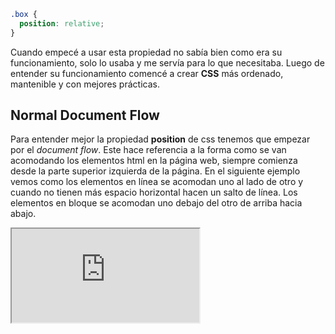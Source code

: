```css
.box {
  position: relative;
}
```

Cuando empecé a usar esta propiedad no sabía bien como era su funcionamiento, solo lo usaba y me servía para lo que necesitaba. Luego de entender su funcionamiento comencé a crear **CSS** más ordenado, mantenible y con mejores prácticas.

## Normal Document Flow

Para entender mejor la propiedad **position** de css tenemos que empezar por el *document flow*. Este hace referencia a la forma como se van acomodando los elementos html en la página web, siempre comienza desde la parte superior izquierda de la página. En el siguiente ejemplo vemos como los elementos en línea se acomodan uno al lado de otro y cuando no tienen más espacio horizontal hacen un salto de línea. Los elementos en bloque se acomodan uno debajo del otro de arriba hacia abajo.

<iframe src="https://codesandbox.io/embed/understanding-position-property-css-hhoy2?autoresize=1&fontsize=14&hidenavigation=1&theme=dark&view=preview"
        style={{ width: '100%', height: 500, border: 0, borderRadius: 4, overflow: 'hidden' }}
        title="understanding-position-property-css"
        allow="accelerometer; ambient-light-sensor; camera; encrypted-media; geolocation; gyroscope; hid; microphone; midi; payment; usb; vr; xr-spatial-tracking"
        sandbox="allow-forms allow-modals allow-popups allow-presentation allow-same-origin allow-scripts" loading="lazy"
/>

## Alterando el flujo con position

Los diferentes valores de la propiedad **position** nos ayudan a cambiar los elementos de su flujo normal y moverlos a una posición diferente, dejarlos en un lugar estático en la pantalla, poner elementos unos sobre otros y muchas cosas más.

### Position static

```css
.box {
  position: static;
}
```
El valor por default de la propiedad position es el valor **static** por eso normalmente no la usamos en nuestro código CSS, los elementos html traen este valor static por default lo que hace es que se vayan agregando en el **normal document flow** como lo explicamos en la sección anterior.

### Position fixed
```css
.box {
  position: fixed;
}
```
Con el valor **fixed** un elemento html es removido del document flow y se queda flotando en una posición dada en la pantalla, es decir, este elemento siempre será visible en la misma posición sin ser cambiado por el scroll. Podemos usar las propiedades **left, right, top, bottom y z-index** para cambiar la posición del elemento en la pantalla. Si no se asignan unas coordenadas al elemento, este quedará fijo justo en la posición del document flow donde se creó sin afectar el flujo de los otros elementos.

<iframe src="https://codesandbox.io/embed/understanding-position-property-css-hhoy2?autoresize=1&fontsize=14&hidenavigation=1&initialpath=%2Ffixed.html&module=%2Ffixed.html&theme=dark&view=preview"
        style={{ width: '100%', height: 500, border: 0, borderRadius: 4, overflow: 'hidden' }}
        title="understanding-position-property-css"
        allow="accelerometer; ambient-light-sensor; camera; encrypted-media; geolocation; gyroscope; hid; microphone; midi; payment; usb; vr; xr-spatial-tracking"
        sandbox="allow-forms allow-modals allow-popups allow-presentation allow-same-origin allow-scripts" loading="lazy"
/>

### Position relative
```css
.box {
  position: relative;
}
```
Con el valor **relative** el elemento sigue en el normal document flow como lo hace static, pero con la diferencia que ya lo podemos mover o cambiar de posición con las propiedades **left, right, top y bottom** y traer al frente o atrás con **z-index** todo esto contra la posición actual del elemento.

<iframe src="https://codesandbox.io/embed/understanding-position-property-css-hhoy2?autoresize=1&fontsize=14&hidenavigation=1&initialpath=%2Frelative.html&module=%2Frelative.html&theme=dark&view=preview"
        style={{ width: '100%', height: 500, border: 0, borderRadius: 4, overflow: 'hidden' }}
        title="understanding-position-property-css"
        allow="accelerometer; ambient-light-sensor; camera; encrypted-media; geolocation; gyroscope; hid; microphone; midi; payment; usb; vr; xr-spatial-tracking"
        sandbox="allow-forms allow-modals allow-popups allow-presentation allow-same-origin allow-scripts" loading="lazy"
/>

En el ejemplo anterior vemos como al aplicar **top** y **left** a un elemento con position **static** este no es afectado por estas propiedades, mientras que al elemento con position en valor **relative** si es afectado y cambia su flujo en el documento, este elemento es alterado teniendo como referencia su posición en el document flow y aunque es ubicado con otras coordenadas el espacio que ocupa en el flujo sigue estando presente.

### Position absolute
```css
.box {
  position: absolute;
}
```
Con el valor **absolute** a diferencia con el relative este deja de ocupar un espacio en el document flow, es decir, el elemento es removido del flujo. Al igual que un elemento con position en relative este se puede cambiar de ubicación con las propiedades **left, right, top y bottom** y traer al frente o atrás con **z-index**.

<iframe src="https://codesandbox.io/embed/understanding-position-property-css-hhoy2?autoresize=1&fontsize=14&hidenavigation=1&initialpath=%2Fabsolute.html&module=%2Fabsolute.html&theme=dark&view=preview"
        style={{ width: '100%', height: 500, border: 0, borderRadius: 4, overflow: 'hidden' }}
        title="understanding-position-property-css"
        allow="accelerometer; ambient-light-sensor; camera; encrypted-media; geolocation; gyroscope; hid; microphone; midi; payment; usb; vr; xr-spatial-tracking"
        sandbox="allow-forms allow-modals allow-popups allow-presentation allow-same-origin allow-scripts" loading="lazy"
/>

En el ejemplo anterior vemos que los elementos absolutos toman su ubicación dependiendo del tipo de position que tenga el elemento padre, es decir, si el padre de un elemento absoluto es estático, entonces toma como referencia el elemento ** <html\> ** o al elemento relativo más próximo para posicionarse con las propiedades top, right, bottom y left, mientras que si el padre es de tipo relativo toma como referencia de su ubicación este elemento y lo podemos empezar a mover dentro de este.

> El uso inadecuado o excesivo de elementos absolutos puede traer problemas si quieres una web flexible, ya que estos no afectan ni son afectados por otros elementos.

### Position sticky

Llegamos a la parte COOL de position con el valor de **sticky**, este nos permite que un elemento se comporte inicialmente como un elemento con position **relative** y cuando este elemento es interceptado al hacer scroll se comporta como un elemento **fixed** hasta que el elemento padre salga de pantalla. Es mucho más fácil hacerlo que explicarlo, vamos a ver el siguiente ejemplo:

<iframe src="https://codesandbox.io/embed/understanding-position-property-css-hhoy2?autoresize=1&fontsize=14&hidenavigation=1&initialpath=%2Fsticky.html&module=%2Fsticky.html&theme=dark&view=preview"
        style={{ width: '100%', height: 500, border: 0, borderRadius: 4, overflow: 'hidden' }}
        title="understanding-position-property-css"
        allow="accelerometer; ambient-light-sensor; camera; encrypted-media; geolocation; gyroscope; hid; microphone; midi; payment; usb; vr; xr-spatial-tracking"
        sandbox="allow-forms allow-modals allow-popups allow-presentation allow-same-origin allow-scripts" loading="lazy"
/>

## Referencias
* Absolute, Relative, Fixed Positioning: How Do They Differ? [CSS Tricks](https://css-tricks.com/absolute-relative-fixed-positioining-how-do-they-differ/)
* Position [CSS Tricks](https://css-tricks.com/almanac/properties/p/position/)
